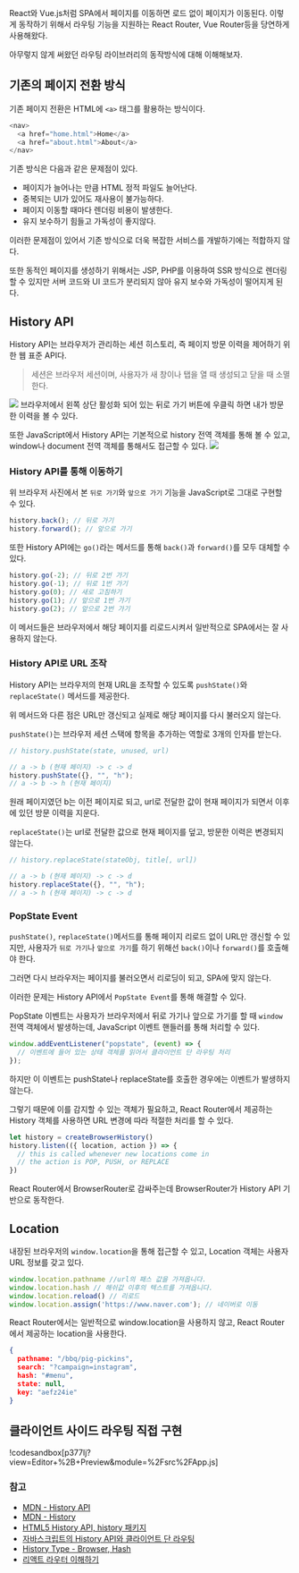 React와 Vue.js처럼 SPA에서 페이지를 이동하면 로드 없이 페이지가 이동된다. 이렇게 동작하기 위해서 라우팅 기능을 지원하는 React Router, Vue Router등을 당연하게 사용해왔다.

아무렇지 않게 써왔던 라우팅 라이브러리의 동작방식에 대해 이해해보자.

## 기존의 페이지 전환 방식
기존 페이지 전환은 HTML에 `<a>` 태그를 활용하는 방식이다.
```js
<nav>
  <a href="home.html">Home</a>
  <a href="about.html">About</a>
</nav>
```
기존 방식은 다음과 같은 문제점이 있다.
- 페이지가 늘어나는 만큼 HTML 정적 파일도 늘어난다.
- 중복되는 UI가 있어도 재사용이 불가능하다.
- 페이지 이동할 때마다 렌더링 비용이 발생한다.
- 유지 보수하기 힘들고 가독성이 좋지않다.

이러한 문제점이 있어서 기존 방식으로 더욱 복잡한 서비스를 개발하기에는 적합하지 않다.

또한 동적인 페이지를 생성하기 위해서는 JSP, PHP를 이용하여 SSR 방식으로 렌더링할 수 있지만 서버 코드와 UI 코드가 분리되지 않아 유지 보수와 가독성이 떨어지게 된다.

## History API
History API는 브라우저가 관리하는 세션 히스토리, 즉 페이지 방문 이력을 제어하기 위한 웹 표준 API다.
> 세션은 브라우저 세션이며, 사용자가 새 창이나 탭을 열 때 생성되고 닫을 때 소멸한다.

![](./image1.png)
브라우저에서 왼쪽 상단 활성화 되어 있는 뒤로 가기 버튼에 우클릭 하면 내가 방문한 이력을 볼 수 있다.

또한 JavaScript에서 History API는 기본적으로 history 전역 객체를 통해 볼 수 있고, window나 document 전역 객체를 통해서도 접근할 수 있다.
![](./image2.png)

### History API를 통해 이동하기
위 브라우저 사진에서 본 `뒤로 가기`와 `앞으로 가기` 기능을 JavaScript로 그대로 구현할 수 있다. 
```js
history.back(); // 뒤로 가기
history.forward(); // 앞으로 가기
```
또한 History API에는 `go()`라는 메서드를 통해 `back()`과 `forward()`를 모두 대체할 수 있다.
```js
history.go(-2); // 뒤로 2번 가기
history.go(-1); // 뒤로 1번 가기
history.go(0); // 새로 고침하기
history.go(1); // 앞으로 1번 가기
history.go(2); // 앞으로 2번 가기
```
이 메서드들은 브라우저에서 해당 페이지를 리로드시켜서 일반적으로 SPA에서는 잘 사용하지 않는다.

### History API로 URL 조작
History API는 브라우저의 현재 URL을 조작할 수 있도록 `pushState()`와 `replaceState()` 메서드를 제공한다.

위 메서드와 다른 점은 URL만 갱신되고 실제로 해당 페이지를 다시 불러오지 않는다.

`pushState()`는 브라우저 세션 스택에 항목을 추가하는 역할로 3개의 인자를 받는다.
```js
// history.pushState(state, unused, url)

// a -> b (현재 페이지) -> c -> d
history.pushState({}, "", "h");
// a -> b -> h (현재 페이지)
```
원래 페이지였던 b는 이전 페이지로 되고, url로 전달한 값이 현재 페이지가 되면서 이후에 있던 방문 이력을 지운다.

`replaceState()`는 url로 전달한 값으로 현재 페이지를 덮고, 방문한 이력은 변경되지 않는다.
```js
// history.replaceState(stateObj, title[, url])

// a -> b (현재 페이지) -> c -> d
history.replaceState({}, "", "h");
// a -> h (현재 페이지) -> c -> d
```

### PopState Event
`pushState()`, `replaceState()`메서드를 통해 페이지 리로드 없이 URL만 갱신할 수 있지만, 사용자가 `뒤로 가기`나 `앞으로 가기`를 하기 위해선 `back()`이나 `forward()`를 호출해야 한다.

그러면 다시 브라우저는 페이지를 불러오면서 리로딩이 되고, SPA에 맞지 않는다.

이러한 문제는 History API에서 `PopState Event`를 통해 해결할 수 있다.

PopState 이벤트는 사용자가 브라우저에서 뒤로 가기나 앞으로 가기를 할 때 `window` 전역 객체에서 발생하는데, JavaScript 이벤트 핸들러를 통해 처리할 수 있다.
```js
window.addEventListener("popstate", (event) => {
  // 이벤트에 들어 있는 상태 객체를 읽어서 클라이언트 단 라우팅 처리
});
```
하지만 이 이벤트는 pushState나 replaceState를 호출한 경우에는 이벤트가 발생하지 않는다.

그렇기 때문에 이를 감지할 수 있는 객체가 필요하고, React Router에서 제공하는 History 객체를 사용하면 URL 변경에 따라 적절한 처리를 할 수 있다.

```js
let history = createBrowserHistory()
history.listen(({ location, action }) => {
  // this is called whenever new locations come in
  // the action is POP, PUSH, or REPLACE
})
```

React Router에서 BrowserRouter로 감싸주는데 BrowserRouter가 History API 기반으로 동작한다.

## Location
내장된 브라우저의 `window.location`을 통해 접근할 수 있고, Location 객체는 사용자 URL 정보를 갖고 있다.

```js
window.location.pathname //url의 패스 값을 가져옵니다.
window.location.hash // 해쉬값 이후의 텍스트를 가져옵니다.
window.location.reload() // 리로드
window.location.assign('https://www.naver.com'); // 네이버로 이동
```

React Router에서는 일반적으로 window.location을 사용하지 않고, React Router에서 제공하는 location을 사용한다.

```json
{
  pathname: "/bbq/pig-pickins",
  search: "?campaign=instagram",
  hash: "#menu",
  state: null,
  key: "aefz24ie"
}
```


## 클라이언트 사이드 라우팅 직접 구현

!codesandbox[p377lj?view=Editor+%2B+Preview&module=%2Fsrc%2FApp.js]


### 참고
- [MDN - History API](https://developer.mozilla.org/ko/docs/Web/API/History_API)
- [MDN - History](https://developer.mozilla.org/ko/docs/Web/API/History)
- [HTML5 History API, history 패키지](https://it-eldorado.tistory.com/111)
- [자바스크립트의 History API와 클라이언트 단 라우팅](https://www.daleseo.com/js-history-api/)
- [History Type - Browser, Hash](https://developer-alle.tistory.com/354)
- [리액트 라우터 이해하기](https://code-reading.tistory.com/123)
